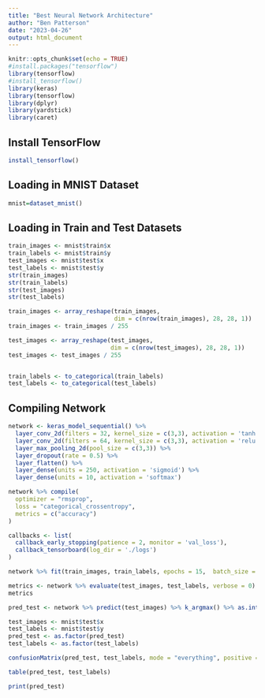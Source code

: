 ```yaml
---
title: "Best Neural Network Architecture"
author: "Ben Patterson"
date: "2023-04-26"
output: html_document
---
```


```r
knitr::opts_chunk$set(echo = TRUE)
#install.packages("tensorflow")
library(tensorflow)
#install_tensorflow()
library(keras)
library(tensorflow)
library(dplyr)
library(yardstick)
library(caret)
```

## Install TensorFlow


```r
install_tensorflow()
```

## Loading in MNIST Dataset


```r
mnist=dataset_mnist()
```

## Loading in Train and Test Datasets

```r
train_images <- mnist$train$x
train_labels <- mnist$train$y
test_images <- mnist$test$x
test_labels <- mnist$test$y
str(train_images)
str(train_labels)
str(test_images)
str(test_labels)

train_images <- array_reshape(train_images, 
                              dim = c(nrow(train_images), 28, 28, 1))
train_images <- train_images / 255

test_images <- array_reshape(test_images, 
                             dim = c(nrow(test_images), 28, 28, 1))
test_images <- test_images / 255


train_labels <- to_categorical(train_labels)
test_labels <- to_categorical(test_labels)
```

## Compiling Network

```r
network <- keras_model_sequential() %>% 
  layer_conv_2d(filters = 32, kernel_size = c(3,3), activation = 'tanh', input_shape = c(28,28,1)) %>%
  layer_conv_2d(filters = 64, kernel_size = c(3,3), activation = 'relu', input_shape = c(28,28,1)) %>%
  layer_max_pooling_2d(pool_size = c(3,3)) %>%
  layer_dropout(rate = 0.5) %>%
  layer_flatten() %>%
  layer_dense(units = 250, activation = 'sigmoid') %>%
  layer_dense(units = 10, activation = 'softmax')

network %>% compile(
  optimizer = "rmsprop",
  loss = "categorical_crossentropy",
  metrics = c("accuracy")
)


```




```r
callbacks <- list(
  callback_early_stopping(patience = 2, monitor = 'val_loss'),
  callback_tensorboard(log_dir = './logs')
)

network %>% fit(train_images, train_labels, epochs = 15,  batch_size = 128, callbacks = callbacks, validation_data = list(test_images, test_labels))

metrics <- network %>% evaluate(test_images, test_labels, verbose = 0)
metrics
```


```r
pred_test <- network %>% predict(test_images) %>% k_argmax() %>% as.integer()

test_images <- mnist$test$x
test_labels <- mnist$test$y
pred_test <- as.factor(pred_test)
test_labels <- as.factor(test_labels)

confusionMatrix(pred_test, test_labels, mode = "everything", positive = "1")

table(pred_test, test_labels)

print(pred_test)
```